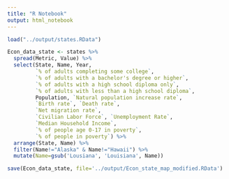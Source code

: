 ```yaml
---
title: "R Notebook"
output: html_notebook
---
```


```r
load("../output/states.RData")

Econ_data_state <- states %>% 
  spread(Metric, Value) %>% 
  select(State, Name, Year, 
         `% of adults completing some college`, 
         `% of adults with a bachelor's degree or higher`, 
         `% of adults with a high school diploma only`, 
         `% of adults with less than a high school diploma`, 
         Population, `Natural population increase rate`,
         `Birth rate`, `Death rate`, 
         `Net migration rate`,
         `Civilian Labor Force`, `Unemployment Rate`, 
         `Median Household Income`, 
         `% of people age 0-17 in poverty`, 
         `% of people in poverty`) %>% 
  arrange(State, Name) %>% 
  filter(Name!="Alaska" & Name!="Hawaii") %>% 
  mutate(Name=gsub('Lousiana', 'Louisiana', Name))

save(Econ_data_state, file='../output/Econ_state_map_modified.RData')
```


